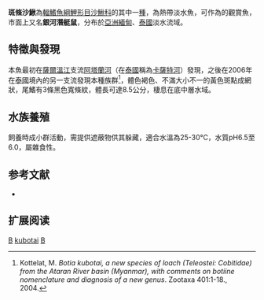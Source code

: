 {{Speciesbox 
| genus = Botia
| species = kubotai
| image = Botia kubotai3.jpg
| status = DD
| status_system = IUCN3.1
| authority = [[Kottelat|Kottelat]], 2004
| synonyms = 
}}
'''斑條沙鰍'''為[[輻鰭魚綱|輻鰭魚綱]][[鯉形目|鯉形目]][[沙鰍科|沙鰍科]]的其中一[[種|種]]，為熱帶淡水魚，可作為的觀賞魚，市面上又名'''銀河潛艇鼠'''，分布於[[亞洲|亞洲]][[緬甸|緬甸]]、[[泰國|泰國]]淡水流域。

==特徵與發現==
本魚最初在[[薩爾溫江|薩爾溫江]]支流[[阿塔蘭河|阿塔蘭河]]（在[[泰國|泰國]]稱為[[卡薩特河|卡薩特河]]）發現，之後在2006年在[[泰國|泰國]]境內的另一支流發現本種族群<ref>Kottelat, M. ''Botia kubotai, a new species of loach (Teleostei: Cobitidae) from the Ataran River basin (Myanmar), with comments on botiine nomenclature and diagnosis of a new genus''. Zootaxa 401:1-18., 2004.</ref>，體色褐色、不滿大小不一的黃色斑點成網狀，尾鰭有3條黑色寬條紋，體長可達8.5公分，棲息在底中層水域。

==水族養殖==
飼養時成小群活動，需提供遮蔽物供其躲藏，適合水溫為25-30℃，水質pH6.5至6.0，屬雜食性。

==参考文献==
{{reflist}}
{{refbegin}}
*{{FishBase_species|genus=Botia|species=kubotai|year=2014|month=2}}
{{refend}}

== 扩展阅读 ==
{{refbegin}}
{{wikispecies-inline|Botia kubotai|斑條沙鰍}}
{{refend}}
{{Taxonbar|from=Q1766655}}

[[Category:觀賞魚|B]]
[[Category:沙鰍屬|kubotai]]
[[Category:2004年描述的鱼类|B]]